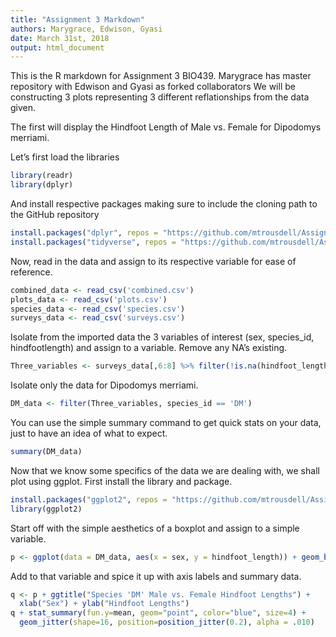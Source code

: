 ```yaml
---
title: "Assignment 3 Markdown"
authors: Marygrace, Edwison, Gyasi
date: March 31st, 2018
output: html_document
---
```


This is the R markdown for Assignment 3 BIO439.
Marygrace has master repository with Edwison and Gyasi as forked collaborators
We will be constructing 3 plots representing 3 different reflationships from the data given.


The first will display the Hindfoot Length of Male vs. Female for Dipodomys merriami.


Let's first load the libraries
```r
library(readr)
library(dplyr)
```


And install respective packages making sure to include the cloning path to the GitHub repository
```r
install.packages("dplyr", repos = "https://github.com/mtrousdell/Assignment3_BIO439.git")
install.packages("tidyverse", repos = "https://github.com/mtrousdell/Assignment3_BIO439.git")
```


Now, read in the data and assign to its respective variable for ease of reference.
```r
combined_data <- read_csv('combined.csv')
plots_data <- read_csv('plots.csv')
species_data <- read_csv('species.csv')
surveys_data <- read_csv('surveys.csv')
```


Isolate from the imported data the 3 variables of interest (sex, species_id, hindfootlength) and assign to a variable. Remove any NA's existing.
```r
Three_variables <- surveys_data[,6:8] %>% filter(!is.na(hindfoot_length)) %>% filter(!is.na(sex)) 
```



Isolate only the data for Dipodomys merriami.
```r
DM_data <- filter(Three_variables, species_id == 'DM')
```


You can use the simple summary command to get quick stats on your data, just to have an idea of what to expect.
```r
summary(DM_data)
```



Now that we know some specifics of the data we are dealing with, we shall plot using ggplot.
First install the library and package.
```r
install.packages("ggplot2", repos = "https://github.com/mtrousdell/Assignment3_BIO439.git")
library(ggplot2) 
```


Start off with the simple aesthetics of a boxplot and assign to a simple variable.
```r
p <- ggplot(data = DM_data, aes(x = sex, y = hindfoot_length)) + geom_boxplot()
```


Add to that variable and spice it up with axis labels and summary data.
```r
q <- p + ggtitle("Species 'DM' Male vs. Female Hindfoot Lengths") +
  xlab("Sex") + ylab("Hindfoot Lengths")
q + stat_summary(fun.y=mean, geom="point", color="blue", size=4) + 
  geom_jitter(shape=16, position=position_jitter(0.2), alpha = .010)

```









